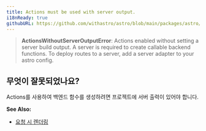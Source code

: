 ```yaml
---
title: Actions must be used with server output.
i18nReady: true
githubURL: https://github.com/withastro/astro/blob/main/packages/astro/src/core/errors/errors-data.ts
---
```


> **ActionsWithoutServerOutputError**: Actions enabled without setting a server build output. A server is required to create callable backend functions. To deploy routes to a server, add a server adapter to your astro config.

## 무엇이 잘못되었나요?
Actions를 사용하여 백엔드 함수를 생성하려면 프로젝트에 서버 출력이 있어야 합니다.

**See Also:**
-  [요청 시 렌더링](/ko/basics/rendering-modes/#요청-시-렌더링)



